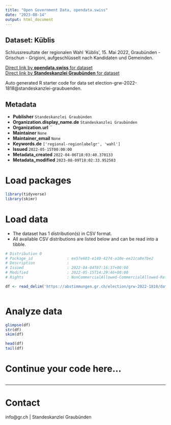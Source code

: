 ```yaml
---
title: "Open Government Data, opendata.swiss"
date: "2023-08-14"
output: html_document
---
```


## Dataset: Küblis

Schlussresultate der regionalen Wahl 'Küblis', 15. Mai 2022, Graubünden - Grischun - Grigioni, aufgeschlüsselt nach Kandidaten und Gemeinden.

[Direct link by **opendata.swiss** for dataset](https://opendata.swiss/de/dataset/kublis)<br>
[Direct link by **Standeskanzlei Graubünden** for dataset](https://abstimmungen.gr.ch/election/grw-2022-1818/data)

Auto generated R starter code for data set election-grw-2022-1818@standeskanzlei-graubuenden.

## Metadata

- **Publisher** `Standeskanzlei Graubünden`
- **Organization.display_name.de** `Standeskanzlei Graubünden`
- **Organization.url** ``
- **Maintainer** `None`
- **Maintainer_email** `None`
- **Keywords.de** `['regional-regionlabelgr', 'wahl']`
- **Issued** `2022-05-15T00:00:00`
- **Metadata_created** `2022-04-06T18:03:40.370133`
- **Metadata_modified** `2023-08-09T18:02:33.952503`


# Load packages

```r

library(tidyverse)
library(skimr)

```

# Load data

-   The dataset has 1 distribution(s) in CSV format.
-   All available CSV distributions are listed below and can be read into a tibble.

```r

# Distribution 0
# Package_id               : ee57e603-e140-4274-a10e-ee21ca8e7be2
# Description              : 
# Issued                   : 2022-04-04T07:16:37+00:00
# Modified                 : 2022-05-15T14:29:46+00:00
# Rights                   : NonCommercialAllowed-CommercialAllowed-ReferenceRequired

df <- read_delim('https://abstimmungen.gr.ch/election/grw-2022-1818/data-csv')



```

# Analyze data

```r

glimpse(df)
str(df)
skim(df)

head(df)
tail(df)

```

# Continue your code here...

```r

```

------------------------------------------------------------------------

# Contact

info@gr.ch | Standeskanzlei Graubünden
